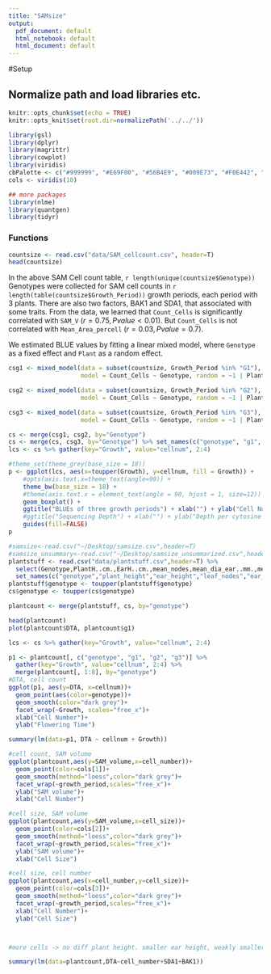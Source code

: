 ```yaml
---
title: "SAMsize"
output:
  pdf_document: default
  html_notebook: default
  html_document: default
---
```



#Setup

## Normalize path and load libraries etc.
```r
knitr::opts_chunk$set(echo = TRUE)
knitr::opts_knit$set(root.dir=normalizePath('../../'))
```


```r
library(gsl)
library(dplyr)
library(magrittr)
library(cowplot)
library(viridis)
cbPalette <- c("#999999", "#E69F00", "#56B4E9", "#009E73", "#F0E442", "#0072B2", "#D55E00", "#CC79A7")
cols <- viridis(10)

## more packages
library(nlme)
library(quantgen)
library(tidyr)
```

### Functions
```r
countsize <- read.csv("data/SAM_cellcount.csv", header=T)
head(countsize)
```

In the above SAM Cell count table, `r length(unique(countsize$Genotype))` Genotypes were collected for SAM cell counts in `r length(table(countsize$Growth_Period))` growth periods, each period with 3 plants. 
There are also two factors, BAK1 and SDA1, that associated with some traits. 
From the data, we learned that `Count_Cells` is significantly correlated with `SAM_V` ($r=0.75, P value < 0.01$). But `Count_Cells` is not correlated with `Mean_Area_percell` ($r=0.03, P value = 0.7$).

We estimated BLUE values by fitting a linear mixed model, where `Genotype` as a fixed effect and `Plant` as a random effect.


```r
csg1 <- mixed_model(data = subset(countsize, Growth_Period %in% "G1"),
                    model = Count_Cells ~ Genotype, random = ~1 | Plant)

csg2 <- mixed_model(data = subset(countsize, Growth_Period %in% "G2"),
                    model = Count_Cells ~ Genotype, random = ~1 | Plant)

csg3 <- mixed_model(data = subset(countsize, Growth_Period %in% "G3"),
                    model = Count_Cells ~ Genotype, random = ~1 | Plant, trait = "CS_G3")

cs <- merge(csg1, csg2, by="Genotype")
cs <- merge(cs, csg3, by="Genotype") %>% set_names(c("genotype", "g1", "g2", "g3"))
lcs <- cs %>% gather(key="Growth", value="cellnum", 2:4)

#theme_set(theme_grey(base_size = 18)) 
p <- ggplot(lcs, aes(x=toupper(Growth), y=cellnum, fill = Growth)) + 
    #opts(axis.text.x=theme_text(angle=90)) +
    theme_bw(base_size = 18) +
    #theme(axis.text.x = element_text(angle = 90, hjust = 1, size=12)) +
    geom_boxplot() +
    ggtitle("BLUEs of three growth periods") + xlab("") + ylab("Cell Number") + 
    #ggtitle("Sequencing Depth") + xlab("") + ylab("Depth per cytosine site") + 
    guides(fill=FALSE)
p

```

```r
#samsize<-read.csv("~/Desktop/samsize.csv",header=T)
#samsize_unsummary<-read.csv("~/Desktop/samsize_unsummarized.csv",header=T)
plantstuff <- read.csv("data/plantstuff.csv",header=T) %>%
  select(Genotype,PlantH..cm.,EarH..cm.,mean_nodes,mean_dia_ear..mm.,mean_dia_below..mm.,DTA,SAM_V..um.3.) %>% 
  set_names(c("genotype","plant_height","ear_height","leaf_nodes","ear_width","stem_width","DTA","SAM_volume")) 
plantstuff$genotype <- toupper(plantstuff$genotype)
cs$genotype <- toupper(cs$genotype)

plantcount <- merge(plantstuff, cs, by="genotype")

head(plantcount)
plot(plantcount$DTA, plantcount$g1)
```



```r
lcs <- cs %>% gather(key="Growth", value="cellnum", 2:4)

p1 <- plantcount[, c("genotype", "g1", "g2", "g3")] %>% 
  gather(key="Growth", value="cellnum", 2:4) %>%
  merge(plantcount[, 1:8], by="genotype")
#DTA, cell count
ggplot(p1, aes(y=DTA, x=cellnum))+
  geom_point(aes(color=genotype))+
  geom_smooth(color="dark grey")+
  facet_wrap(~Growth, scales="free_x")+
  xlab("Cell Number")+
  ylab("Flowering Time")

summary(lm(data=p1, DTA ~ cellnum + Growth))
```

```r
#cell count, SAM volume
ggplot(plantcount,aes(y=SAM_volume,x=cell_number))+
  geom_point(color=cols[1])+
  geom_smooth(method="loess",color="dark grey")+
  facet_wrap(~growth_period,scales="free_x")+
  ylab("SAM volume")+
  xlab("Cell Number")

#cell size, SAM volume
ggplot(plantcount,aes(y=SAM_volume,x=cell_size))+
  geom_point(color=cols[2])+
  geom_smooth(method="loess",color="dark grey")+
  facet_wrap(~growth_period,scales="free_x")+
  ylab("SAM volume")+
  xlab("Cell Size")

#cell size, cell number
ggplot(plantcount,aes(x=cell_number,y=cell_size))+
  geom_point(color=cols[3])+
  geom_smooth(method="loess",color="dark grey")+
  facet_wrap(~growth_period,scales="free_x")+
  xlab("Cell Number")+
  ylab("Cell Size")



#more cells -> no diff plant height. smaller ear height, weakly smaller ear width & stem_width, shorter DTA

summary(lm(data=plantcount,DTA~cell_number+SDA1+BAK1))
```




